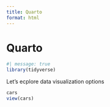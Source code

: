```yaml
---
title: Quarto
format: html
---
```


# Quarto

```r
#| message: true
library(tidyverse)
```

Let's ecplore data visualization options

```r
cars
view(cars)
```
